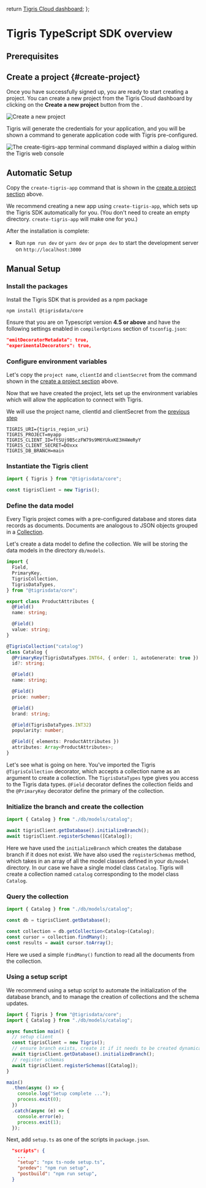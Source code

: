 
  return <a href={tigrisConfig.consoleUrl}>Tigris Cloud dashboard</a>;
};

# Tigris TypeScript SDK overview

## Prerequisites

<Installation />

## Create a project {#create-project}

Once you have successfully signed up, you are ready to start creating a project.
You can create a new project from the Tigris Cloud dashboard by clicking on the
**Create a new project** button from the <ConsoleLink />.

![Create a new project](/img/screenshots/create-new-project-dialog.jpg)

Tigris will generate the credentials for your application, and you will be shown
a command to generate application code with Tigris pre-configured.

![The create-tigirs-app terminal command displayed within a dialog within the Tigris web console](/img/screenshots/create-new-project-dialog-2.jpg)

## Automatic Setup

Copy the `create-tigris-app` command that is shown in the
[create a project section](#create-project) above.

We recommend creating a new app using `create-tigris-app`, which sets up the
Tigris SDK automatically for you. (You don't need to create an empty directory.
`create-tigris-app` will make one for you.)

After the installation is complete:

- Run `npm run dev` or `yarn dev` or `pnpm dev` to start the development server
  on `http://localhost:3000`

## Manual Setup

### Install the packages

Install the Tigris SDK that is provided as a npm package

```shell
npm install @tigrisdata/core
```

Ensure that you are on Typescript version **4.5 or above** and have the
following settings enabled in `compilerOptions` section of `tsconfig.json`:

```json
"emitDecoratorMetadata": true,
"experimentalDecorators": true,
```

### Configure environment variables

Let's copy the `project name`, `clientId` and `clientSecret` from the command
shown in the [create a project section](#create-project) above.

Now that we have created the project, lets set up the environment variables
which will allow the application to connect with Tigris.

We will use the project name, clientId and clientSecret from the
[previous step](#create-project)

```dotenv title=.env
TIGRIS_URI={tigris_region_uri}
TIGRIS_PROJECT=myapp
TIGRIS_CLIENT_ID=ftSUj9B5czFW79s9M6YUkxKE3H4WeRyY
TIGRIS_CLIENT_SECRET=DOxxx
TIGRIS_DB_BRANCH=main
```

### Instantiate the Tigris client

```ts
import { Tigris } from "@tigrisdata/core";

const tigrisClient = new Tigris();
```

### Define the data model

Every Tigris project comes with a pre-configured database and stores data
records as documents. Documents are analogous to JSON objects grouped in a
[Collection](/docs/concepts/database).

Let's create a data model to define the collection. We will be storing the data
models in the directory `db/models`.

```ts title=db/models/catalog.ts
import {
  Field,
  PrimaryKey,
  TigrisCollection,
  TigrisDataTypes,
} from "@tigrisdata/core";

export class ProductAttributes {
  @Field()
  name: string;

  @Field()
  value: string;
}

@TigrisCollection("catalog")
class Catalog {
  @PrimaryKey(TigrisDataTypes.INT64, { order: 1, autoGenerate: true })
  id?: string;

  @Field()
  name: string;

  @Field()
  price: number;

  @Field()
  brand: string;

  @Field(TigrisDataTypes.INT32)
  popularity: number;

  @Field({ elements: ProductAttributes })
  attributes: Array<ProductAttributes>;
}
```

Let's see what is going on here. You've imported the Tigris `@TigrisCollection`
decorator, which accepts a collection name as an argument to create a
collection. The `TigrisDataTypes` type gives you access to the Tigris data
types. `@Field` decorator defines the collection fields and the `@PrimaryKey`
decorator define the primary of the collection.

### Initialize the branch and create the collection

```ts
import { Catalog } from "./db/models/catalog";

await tigrisClient.getDatabase().initializeBranch();
await tigrisClient.registerSchemas([Catalog]);
```

Here we have used the `initializeBranch` which creates the database branch if it
does not exist. We have also used the `registerSchemas` method, which takes in
an array of all the model classes defined in your `db/model` directory. In our
case we have a single model class `Catalog`. Tigris will create a collection
named `catalog` corresponding to the model class `Catalog`.

### Query the collection

```ts
import { Catalog } from "./db/models/catalog";

const db = tigrisClient.getDatabase();

const collection = db.getCollection<Catalog>(Catalog);
const cursor = collection.findMany();
const results = await cursor.toArray();
```

Here we used a simple `findMany()` function to read all the documents from the
collection.

### Using a setup script

We recommend using a setup script to automate the initialization of the database
branch, and to manage the creation of collections and the schema updates.

```ts title=setup.ts
import { Tigris } from "@tigrisdata/core";
import { Catalog } from "./db/models/catalog";

async function main() {
  // setup client
  const tigrisClient = new Tigris();
  // ensure branch exists, create it if it needs to be created dynamically
  await tigrisClient.getDatabase().initializeBranch();
  // register schemas
  await tigrisClient.registerSchemas([Catalog]);
}

main()
  .then(async () => {
    console.log("Setup complete ...");
    process.exit(0);
  })
  .catch(async (e) => {
    console.error(e);
    process.exit(1);
  });
```

Next, add `setup.ts` as one of the scripts in `package.json`.

```json title=package.json
  "scripts": {
    ...
    "setup": "npx ts-node setup.ts",
    "predev": "npm run setup",
    "postbuild": "npm run setup",
  }
```
